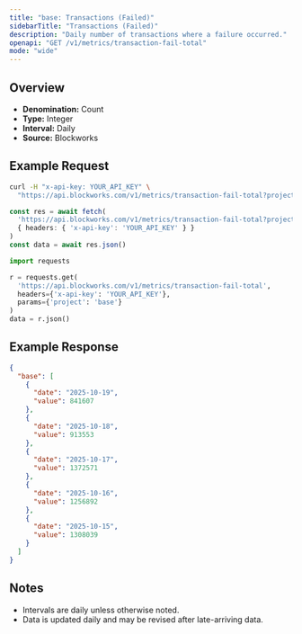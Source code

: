 ```yaml
---
title: "base: Transactions (Failed)"
sidebarTitle: "Transactions (Failed)"
description: "Daily number of transactions where a failure occurred."
openapi: "GET /v1/metrics/transaction-fail-total"
mode: "wide"
---
```


## Overview

- **Denomination:** Count
- **Type:** Integer
- **Interval:** Daily
- **Source:** Blockworks

## Example Request

<CodeGroup>

```bash cURL
curl -H "x-api-key: YOUR_API_KEY" \
  "https://api.blockworks.com/v1/metrics/transaction-fail-total?project=base"
```

```typescript TypeScript
const res = await fetch(
  'https://api.blockworks.com/v1/metrics/transaction-fail-total?project=base',
  { headers: { 'x-api-key': 'YOUR_API_KEY' } }
)
const data = await res.json()
```

```python Python
import requests

r = requests.get(
  'https://api.blockworks.com/v1/metrics/transaction-fail-total',
  headers={'x-api-key': 'YOUR_API_KEY'},
  params={'project': 'base'}
)
data = r.json()
```

</CodeGroup>

## Example Response

```json
{
  "base": [
    {
      "date": "2025-10-19",
      "value": 841607
    },
    {
      "date": "2025-10-18",
      "value": 913553
    },
    {
      "date": "2025-10-17",
      "value": 1372571
    },
    {
      "date": "2025-10-16",
      "value": 1256892
    },
    {
      "date": "2025-10-15",
      "value": 1308039
    }
  ]
}
```

## Notes
- Intervals are daily unless otherwise noted.
- Data is updated daily and may be revised after late-arriving data.